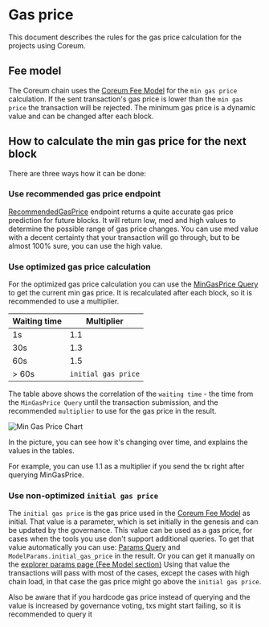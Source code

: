 # Gas price

This document describes the rules for the gas price calculation for the projects using Coreum.

## Fee model

The Coreum chain uses the [Coreum Fee Model](/docs/next/modules/coreum-fee-model) for the `min gas price` calculation.
If the sent transaction's gas price is lower than the `min gas price` the transaction will be rejected.
The minimum gas price is a dynamic value and can be changed after each block.

## How to calculate the min gas price for the next block

There are three ways how it can be done:

### Use recommended gas price endpoint
<a className="text-[#25D695] hover:opacity-80 text-base font-bold" href="https://github.com/CoreumFoundation/coreum/blob/master/proto/coreum/feemodel/v1/query.proto" target="_blank">RecommendedGasPrice</a>
endpoint returns a quite accurate gas price prediction for future blocks.
It will return low, med and high values to determine the possible range of gas price changes. You can use
med value with a decent certainty that your transaction will go through, but to be almost 100% sure, you
can use the high value.

### Use optimized gas price calculation

For the optimized gas price calculation you can use
the <a className="text-[#25D695] hover:opacity-80 text-base font-bold" href="https://github.com/CoreumFoundation/coreum/blob/master/proto/coreum/feemodel/v1/query.proto" target="_blank">MinGasPrice Query</a>
to get the current min gas price. It is recalculated after each block, so it is recommended to use a multiplier.

| Waiting time | Multiplier          |
|--------------|---------------------|
| 1s           | 1.1                 |
| 30s          | 1.3                 |
| 60s          | 1.5                 |
| > 60s        | `initial gas price` |

The table above shows the correlation of the `waiting time` - the time from the `MinGasPrice Query` until the
transaction submission, and
the recommended `multiplier` to use for the gas price in the result.

<img src="/images/tutorials/gas-price/min_gas_price_chart.png" alt="Min Gas Price Chart" />

In the picture, you can see how it's changing over time, and explains the values in the tables.

For example, you can use 1.1 as a multiplier if you send the tx right after querying MinGasPrice.

### Use non-optimized `initial gas price`

The `initial gas price` is the gas price used in the [Coreum Fee Model](/docs/next/modules/coreum-fee-model) as initial.
That value is a parameter, which is set initially in the genesis and can be updated by the governance. This value can be
used as a gas price, for cases when the tools you use don't support additional queries.
To get that value automatically you can
use: <a className="text-[#25D695] hover:opacity-80 text-base font-bold" href="https://github.com/CoreumFoundation/coreum/blob/master/proto/coreum/feemodel/v1/query.proto" target="_blank">Params Query</a>
and `ModelParams.initial_gas_price` in the result.
Or you can get it manually on the <a className="text-[#25D695] hover:opacity-80 text-base font-bold" href="https://explorer.coreum.com/coreum/params" target="_blank">explorer params page (Fee Model section)</a>
Using that value the transactions will pass with most of the cases, except the cases with high chain load, in that case
the gas price might go above the `initial gas price`.

Also be aware that if you hardcode gas price instead of querying and the value is increased by governance voting, txs
might start failing, so it is recommended to query it
